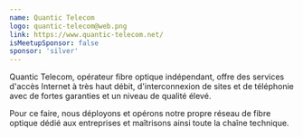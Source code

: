 ```yaml
---
name: Quantic Telecom
logo: quantic-telecom@web.png
link: https://www.quantic-telecom.net/
isMeetupSponsor: false
sponsor: 'silver'
---
```


Quantic Telecom, opérateur fibre optique indépendant, offre des services
d'accès Internet à très haut débit, d'interconnexion de sites et de
téléphonie avec de fortes garanties et un niveau de qualité élevé.

Pour ce faire, nous déployons et opérons notre propre réseau de fibre optique
dédié aux entreprises et maîtrisons ainsi toute la chaîne technique.